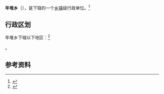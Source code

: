 {{中国乡级行政区|54/23/23/211/000}}

'''年堆乡'''（{{bo|z=མྱང་སྟོད་|w=}}），是{{PRC admin/fullname|54/23/23/211/000|3}}下辖的一个[[乡镇|乡镇]]级行政单位。<ref>{{PRC admin/ref sgc|{{PRC admin/parent|54/23/23/211/000}}}}</ref>

== 行政区划 ==

年堆乡下辖以下地区：<ref>{{PRC admin/ref sgc|54/23/23/211/000}}</ref>

{{PRC admin/children|54/23/23/211/000}}。

== 参考资料 ==

{{reflist}}

{{行政区划小作品}}
{{PRC admin/navcat|54/23/23/211/000}}